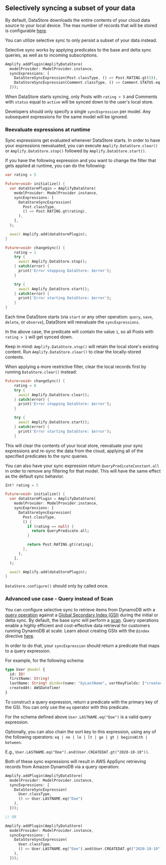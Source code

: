 ## Selectively syncing a subset of your data

By default, DataStore downloads the entire contents of your cloud data source to your local device.
The max number of records that will be stored is configurable [here](/lib/datastore/conflict#custom-configuration).

You can utilize selective sync to only persist a subset of your data instead.

Selective sync works by applying predicates to the base and delta sync queries, as well as to incoming subscriptions.

```dart
Amplify.addPlugin(AmplifyDataStore(
  modelProvider: ModelProvider.instance,
  syncExpressions: [
    DataStoreSyncExpression(Post.classType, () => Post.RATING.gt(5)),
    DataStoreSyncExpression(Comment.classType, () => Comment.STATUS.eq('active'))
  ]));
```

When DataStore starts syncing, only Posts with `rating > 5` and Comments with `status` equal to `active` will be synced down to the user's local store.

<Callout>

Developers should only specify a single `syncExpression` per model. Any subsequent expressions for the same model will be ignored.

</Callout>

### Reevaluate expressions at runtime
Sync expressions get evaluated whenever DataStore starts.
In order to have your expressions reevaluated, you can execute `Amplify.DataStore.clear()` or `Amplify.DataStore.stop()` followed by `Amplify.DataStore.start()`.

If you have the following expression and you want to change the filter that gets applied at runtime, you can do the following:

```dart
var rating = 5

Future<void> initialize() {
  var dataStorePlugin = AmplifyDataStore(
    modelProvider: ModelProvider.instance,
    syncExpressions: [
      DataStoreSyncExpression(
        Post.classType,
        () => Post.RATING.gt(rating),
      ),
    ],
  );

  await Amplify.add(dataStorePlugin);
}

Future<void> changeSync() {
    rating = 1
    try {
      await Amplify.DataStore.stop();
    } catch(error) {
      print('Error stopping DataStore: $error');
    }

    try {
      await Amplify.DataStore.start();
    } catch(error) {
      print('Error starting DataStore: $error');
    }
}
```

Each time DataStore starts (via `start` or any other operation: `query`, `save`, `delete`, or `observe`), DataStore will reevaluate the `syncExpressions`.

In the above case, the predicate will contain the value `1`, so all Posts with `rating > 1` will get synced down.

Keep in mind: `Amplify.DataStore.stop()` will retain the local store's existing content. Run `Amplify.DataStore.clear()` to clear the locally-stored contents.

<Callout>

When applying a more restrictive filter, clear the local records first by running `DataStore.clear()` instead:

</Callout>

```dart
Future<void> changeSync() {
    rating = 8
    try {
      await Amplify.DataStore.clear();
    } catch(error) {
      print('Error stopping DataStore: $error');
    }

    try {
      await Amplify.DataStore.start();
    } catch(error) {
      print('Error starting DataStore: $error');
    }
```

This will clear the contents of your local store, reevaluate your sync expressions and re-sync the data from the cloud, applying all of the specified predicates to the sync queries.

You can also have your sync expression return `QueryPredicateConstant.all` in order to remove any filtering for that model. This will have the same effect as the default sync behavior.

```dart
Int? rating = 5

Future<void> initialize() {
  var dataStorePlugin = AmplifyDataStore(
    modelProvider: ModelProvider.instance,
    syncExpressions: [
      DataStoreSyncExpression(
        Post.classType,
        () {
          if (rating == null) {
            return QueryPredicate.all;
          }

          return Post.RATING.gt(rating);
        },
      ),
    ],
  );

  await Amplify.add(dataStorePlugin);
}
```

<Callout warning>

`DataStore.configure()` should only by called once.

</Callout>

### Advanced use case - Query instead of Scan
You can configure selective sync to retrieve items from DynamoDB with a [query operation](https://docs.aws.amazon.com/amazondynamodb/latest/developerguide/Query.html) against a [Global Secondary Index (GSI)](https://docs.aws.amazon.com/amazondynamodb/latest/developerguide/GSI.html) during the initial or delta sync. By default, the base sync will perform a [scan](https://docs.aws.amazon.com/amazondynamodb/latest/developerguide/Scan.html). Query operations enable a highly efficient and cost-effective data retrieval for customers running DynamoDB at scale. Learn about creating GSIs with the `@index` directive [here](https://docs.amplify.aws/cli/graphql/data-modeling).

In order to do that, your `syncExpression` should return a predicate that maps to a query expression.

For example, for the following schema:
```graphql
type User @model {
  id: ID!
  firstName: String!
  lastName: String! @index(name: "byLastName", sortKeyFields: ["createdAt"])
  createdAt: AWSDateTime!
}
```

To construct a query expression, return a predicate with the primary key of the GSI. You can only use the `eq` operator with this predicate.

For the schema defined above `User.LASTNAME.eq("Doe")` is a valid query expression.

Optionally, you can also chain the sort key to this expression, using any of the following operators: `eq | ne | le | lt | ge | gt | beginsWith | between`.

E.g., `User.LASTNAME.eq("Doe").and(User.CREATEDAT.gt("2020-10-10"))`.

Both of these sync expressions will result in AWS AppSync retrieving records from Amazon DynamoDB via a query operation:

```dart
Amplify.addPlugin(AmplifyDataStore(
  modelProvider: ModelProvider.instance,
  syncExpressions: [
    DataStoreSyncExpression(
      User.classType,
      () => User.LASTNAME.eq("Doe")
    ),
  ]));

// OR

Amplify.addPlugin(AmplifyDataStore(
  modelProvider: ModelProvider.instance,
  syncExpressions: [
    DataStoreSyncExpression(
      User.classType,
      () => User.LASTNAME.eq("Doe").and(User.CREATEDAT.gt("2020-10-10"))
    ),
  ]));
```
